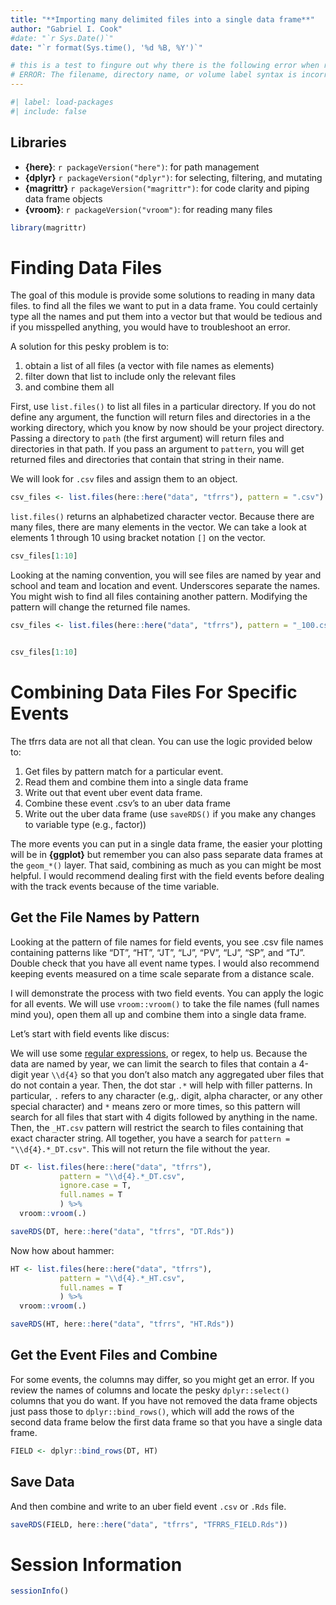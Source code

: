 ```yaml
---
title: "**Importing many delimited files into a single data frame**"
author: "Gabriel I. Cook"
#date: "`r Sys.Date()`"
date: "`r format(Sys.time(), '%d %B, %Y')`"

# this is a test to fingure out why there is the following error when rendering many quarto files:
# ERROR: The filename, directory name, or volume label syntax is incorrect. (os error 123)
---
```


```r
#| label: load-packages
#| include: false
```


## **Libraries** 

- **{here}**: `r packageVersion("here")`: for path management
- **{dplyr}** `r packageVersion("dplyr")`: for selecting, filtering, and mutating
- **{magrittr}** `r packageVersion("magrittr")`: for code clarity and piping data frame objects
- **{vroom}**: `r packageVersion("vroom")`: for reading many files


```r
library(magrittr)
```

# **Finding Data Files**

The goal of this module is provide some solutions to reading in many data files. to find all the files we want to put in a data frame. You could certainly type all the names and put them into a vector but that would be tedious and if you misspelled anything, you would have to troubleshoot an error. 

A solution for this pesky problem is to:

1. obtain a list of all files (a vector with file names as elements)
2. filter down that list to include only the relevant files 
3. and combine them all

First, use `list.files()` to list all files in a particular directory. If you do not define any argument, the function will return files and directories in a the working directory, which you know by now should be your project directory. Passing a directory to `path` (the first argument) will return files and directories in that path. If you pass an argument to `pattern`, you will get returned files and directories that contain that string in their name. 

We will look for `.csv` files and assign them to an object. 

```r
csv_files <- list.files(here::here("data", "tfrrs"), pattern = ".csv")
```

`list.files()` returns an alphabetized character vector. Because there are many files, there are many elements in the vector. We can take a look at elements 1 through 10 using bracket notation `[]` on the vector.  

```r
csv_files[1:10]
```

Looking at the naming convention, you will see files are named by year and school and team and location and event. Underscores separate the names. You might wish to find all files containing another pattern. Modifying the pattern will change the returned file names.

```r
csv_files <- list.files(here::here("data", "tfrrs"), pattern = "_100.csv")


csv_files[1:10]
```


# **Combining Data Files For Specific Events**

The tfrrs data are not all that clean. You can use the logic provided below to:

1. Get files by pattern match for a particular event.
2. Read them and combine them into a single data frame
3. Write out that event uber event data frame.
4. Combine these event .csv's to an uber data frame
4. Write out the uber data frame (use `saveRDS()` if you make any changes to variable type (e.g., factor))

The more events you can put in a single data frame, the easier your plotting will be in **{ggplot}** but remember you can also pass separate data frames at the `geom_*()` layer. That said, combining as much as you can might be most helpful. I would recommend dealing first with the field events before dealing with the track events because of the time variable.


## **Get the File Names by Pattern**

Looking at the pattern of file names for field events, you see .csv file names containing patterns like "DT", "HT", "JT", "LJ", "PV", "LJ", "SP", and "TJ". Double check that you have all event name types. I would also recommend keeping events measured on a time scale separate from a distance scale. 

I will demonstrate the process with two field events. You can apply the logic for all events. We will use `vroom::vroom()` to take the file names (full names mind you), open them all up and combine them into a single data frame.

Let's start with field events like discus:

We will use some [regular expressions](https://www.regular-expressions.info/), or regex, to help us. Because the data are named by year, we can limit the search to files that contain a 4-digit year `\\d{4}` so that you don't also match any aggregated uber files that do not contain a year. Then, the dot star `.*` will help with filler patterns. In particular, `.` refers to any character (e.g,. digit, alpha character, or any other special character) and `*` means zero or more times, so this pattern will search for all files that start with 4 digits followed by anything in the name. Then, the `_HT.csv` pattern will restrict the search to files containing that exact character string. All together, you have a search for `pattern = "\\d{4}.*_DT.csv"`. This will not return the file without the year.

```r
DT <- list.files(here::here("data", "tfrrs"), 
           pattern = "\\d{4}.*_DT.csv",
           ignore.case = T,
           full.names = T
           ) %>% 
  vroom::vroom(.)

saveRDS(DT, here::here("data", "tfrrs", "DT.Rds"))
```


Now how about hammer:

```r
HT <- list.files(here::here("data", "tfrrs"), 
           pattern = "\\d{4}.*_HT.csv",
           full.names = T
           ) %>% 
  vroom::vroom(.)

saveRDS(HT, here::here("data", "tfrrs", "HT.Rds"))
```


## **Get the Event Files and Combine**

For some events, the columns may differ, so you might get an error. If you review the names of columns and locate the pesky `dplyr::select()` columns that you do want. If you have not removed the data frame objects just pass those to `dplyr::bind_rows()`, which will add the rows of the second data frame below the first data frame so that you have a single data frame.
 
```r
FIELD <- dplyr::bind_rows(DT, HT)
```

## **Save Data**

And then combine and write to an uber field event `.csv` or `.Rds` file. 
 
```r
saveRDS(FIELD, here::here("data", "tfrrs", "TFRRS_FIELD.Rds"))
```


# **Session Information**

```r
sessionInfo()
```

